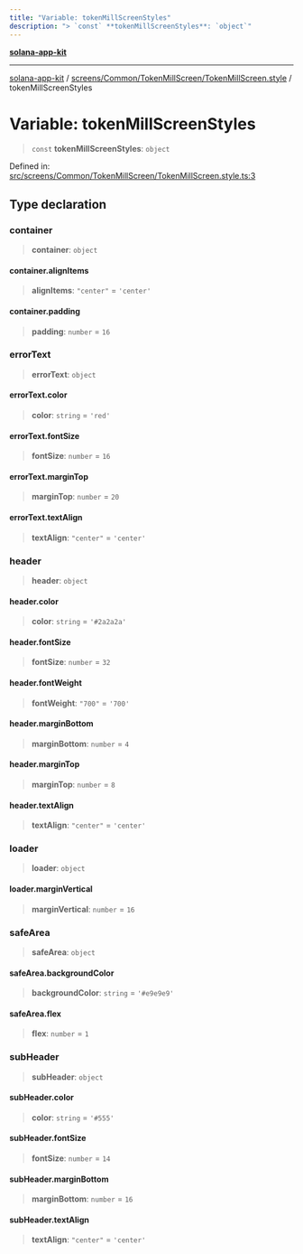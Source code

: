 ```yaml
---
title: "Variable: tokenMillScreenStyles"
description: "> `const` **tokenMillScreenStyles**: `object`"
---
```


[**solana-app-kit**](../../../../../README.mdx)

***

[solana-app-kit](../../../../../README.mdx) / [screens/Common/TokenMillScreen/TokenMillScreen.style](../README.mdx) / tokenMillScreenStyles

# Variable: tokenMillScreenStyles

> `const` **tokenMillScreenStyles**: `object`

Defined in: [src/screens/Common/TokenMillScreen/TokenMillScreen.style.ts:3](https://github.com/SendArcade/solana-social-starter/blob/b27156124ee1831d644b1af765e8d55a2885cd4f/src/screens/Common/TokenMillScreen/TokenMillScreen.style.ts#L3)

## Type declaration

### container

> **container**: `object`

#### container.alignItems

> **alignItems**: `"center"` = `'center'`

#### container.padding

> **padding**: `number` = `16`

### errorText

> **errorText**: `object`

#### errorText.color

> **color**: `string` = `'red'`

#### errorText.fontSize

> **fontSize**: `number` = `16`

#### errorText.marginTop

> **marginTop**: `number` = `20`

#### errorText.textAlign

> **textAlign**: `"center"` = `'center'`

### header

> **header**: `object`

#### header.color

> **color**: `string` = `'#2a2a2a'`

#### header.fontSize

> **fontSize**: `number` = `32`

#### header.fontWeight

> **fontWeight**: `"700"` = `'700'`

#### header.marginBottom

> **marginBottom**: `number` = `4`

#### header.marginTop

> **marginTop**: `number` = `8`

#### header.textAlign

> **textAlign**: `"center"` = `'center'`

### loader

> **loader**: `object`

#### loader.marginVertical

> **marginVertical**: `number` = `16`

### safeArea

> **safeArea**: `object`

#### safeArea.backgroundColor

> **backgroundColor**: `string` = `'#e9e9e9'`

#### safeArea.flex

> **flex**: `number` = `1`

### subHeader

> **subHeader**: `object`

#### subHeader.color

> **color**: `string` = `'#555'`

#### subHeader.fontSize

> **fontSize**: `number` = `14`

#### subHeader.marginBottom

> **marginBottom**: `number` = `16`

#### subHeader.textAlign

> **textAlign**: `"center"` = `'center'`

